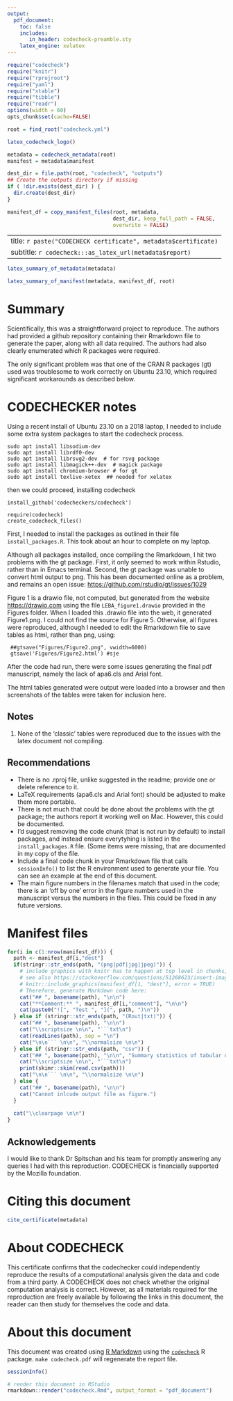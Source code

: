 ```yaml
---
output:
  pdf_document:
    toc: false
    includes:
       in_header: codecheck-preamble.sty
    latex_engine: xelatex
---
```


```r
require("codecheck")
require("knitr")
require("rprojroot")
require("yaml")
require("xtable")
require("tibble")
require("readr")
options(width = 60)
opts_chunk$set(cache=FALSE)

root = find_root("codecheck.yml")
```

```r
latex_codecheck_logo()
```

```r
metadata = codecheck_metadata(root)
manifest = metadata$manifest

dest_dir = file.path(root, "codecheck", "outputs")
## Create the outputs directory if missing
if ( !dir.exists(dest_dir) ) {
  dir.create(dest_dir)
}

manifest_df = copy_manifest_files(root, metadata,
                                  dest_dir, keep_full_path = FALSE,
                                  overwrite = FALSE)
```

---
title: `r paste("CODECHECK certificate", metadata$certificate)`
subtitle: `r codecheck:::as_latex_url(metadata$report)`
---

```r
latex_summary_of_metadata(metadata)
```

```r
latex_summary_of_manifest(metadata, manifest_df, root)
```

# Summary

Scientifically, this was a straightforward project to reproduce.  The
authors had provided a github repository containing their Rmarkdown
file to generate the paper, along with all data required.  The authors
had also clearly enumerated which R packages were required.

The only significant problem was that one of the CRAN R packages (gt)
used was troublesome to work correctly on Ubuntu 23.10, which
required significant workarounds as described below.

\clearpage

# CODECHECKER notes


Using a recent install of Ubuntu 23.10 on a 2018 laptop, I needed to include some extra
system packages to start the codecheck process.

    sudo apt install libsodium-dev
    sudo apt install librdf0-dev
    sudo apt install librsvg2-dev  # for rsvg package
    sudo apt install libmagick++-dev  # magick package
    sudo apt install chromium-browser # for gt
    sudo apt install texlive-xetex  ## needed for xelatex


then we could proceed, installing codecheck

    install_github('codecheckers/codecheck')

    require(codecheck)
    create_codecheck_files()


First, I needed to install the packages as outlined in their file
`install_packages.R`.  This took about an hour to complete on my
laptop.

Although all packages installed, once compiling the Rmarkdown, I hit
two problems with the gt package.  First, it only seemed to work
within Rstudio, rather than in Emacs terminal.  Second, the gt package
was unable to convert html output to png.  This has been documented
online as a problem, and remains an open issue: <https://github.com/rstudio/gt/issues/1029>



Figure 1 is a drawio file, not computed, but generated from the
website <https://drawio.com> using the file `LEBA_figure1.drawio` provided
in the Figures folder.  When I loaded this .drawio file into the web,
it generated Figure1.png.  I could not find the source for Figure 5.
Otherwise, all figures were reproduced, although I needed to edit the
Rmarkdown file to save tables as html, rather than png, using:

     ##gtsave("Figures/Figure2.png", vwidth=6000)
     gtsave('Figures/Figure2.html') #sje

After the code had run, there were some issues generating the final
pdf manuscript, namely the lack of apa6.cls and Arial font.

The html tables generated were output were loaded into a browser and
then screenshots of the tables were taken for inclusion here.

## Notes

1. None of the 'classic' tables were reproduced due to the issues with
the latex document not compiling.

## Recommendations


* There is no .rproj file, unlike suggested in the readme; provide one
  or delete reference to it.
* LaTeX requirements (apa6.cls and Arial font) should be adjusted to
  make them more portable.
* There is not much that could be done about the problems with the gt
  package; the authors report it working well on Mac.  However, this
  could be documented.
* I'd suggest removing the code chunk (that is not run by default) to
  install packages, and instead ensure everytyhing is listed in  the
  `install_packages.R` file.  (Some items were missing, that are
  documented in my copy of the file.
* Include a final code chunk in your Rmarkdown file that calls
  `sessionInfo()` to list the R environment used to generate your
  file.  You can see an example at the end of this document.
* The main figure numbers in the filenames match that used in the
  code; there is an 'off by one' error in the figure numbers used in
  the manuscript versus the numbers in the files.  This could be
  fixed in any future versions.

\clearpage

# Manifest files

```r
for(i in c(1:nrow(manifest_df))) {
  path <- manifest_df[i,"dest"]
  if(stringr::str_ends(path, "(png|pdf|jpg|jpeg)")) {
    # include graphics with knitr has to happen at top level in chunks, see https://github.com/yihui/knitr/issues/1260
    # see also https://stackoverflow.com/questions/51268623/insert-images-using-knitrinclude-graphics-in-a-for-loop
    # knitr::include_graphics(manifest_df[1, "dest"], error = TRUE)
    # Therefore, generate Markdown code here:
    cat("## ", basename(path), "\n\n")
    cat("**Comment:** ", manifest_df[i,"comment"], "\n\n")
    cat(paste0("![", "Test ", "](", path, ")\n"))
  } else if (stringr::str_ends(path, "(Rout|txt)")) {
    cat("## ", basename(path), "\n\n")
    cat("\\scriptsize \n\n", "```txt\n")
    cat(readLines(path), sep = "\n")
    cat("\n\n``` \n\n", "\\normalsize \n\n")
  } else if (stringr::str_ends(path, "csv")) {
    cat("## ", basename(path), "\n\n", "Summary statistics of tabular data:", "\n\n")
    cat("\\scriptsize \n\n", "```txt\n")
    print(skimr::skim(read.csv(path)))
    cat("\n\n``` \n\n", "\\normalsize \n\n")
  } else {
    cat("## ", basename(path), "\n\n")
    cat("Cannot inlcude output file as figure.")
  }
  
  cat("\\clearpage \n\n")
}
```

\clearpage

## Acknowledgements

I would like to thank Dr Spitschan and his team for promptly answering
any queries I had with this reproduction.  CODECHECK is financially
supported by the Mozilla foundation.

# Citing this document

```r
cite_certificate(metadata)
```

# About CODECHECK

This certificate confirms that the codechecker could independently
reproduce the results of a computational analysis given the data and
code from a third party.  A CODECHECK does not check whether the
original computation analysis is correct.  However, as all materials
required for the reproduction are freely available by following the
links in this document, the reader can then study for themselves the
code and data.


# About this document

This document was created using [R Markdown](https://rmarkdown.rstudio.com/) using the [`codecheck`](https://github.com/codecheckers/codecheck) R package.
`make codecheck.pdf` will regenerate the report file.

```r
sessionInfo()
```

```r
# render this document in RStudio
rmarkdown::render("codecheck.Rmd", output_format = "pdf_document") 
```
<!-- https://doi.org/10.5281/zenodo.10213244 was given by system; so -->
<!-- subtract 1 to guess permanent DOI -->
